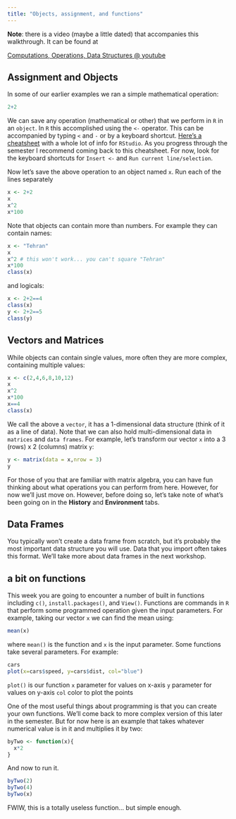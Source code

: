 ```yaml
---
title: "Objects, assignment, and functions"
---
```


**Note**: there is a video (maybe a little dated) that accompanies this walkthrough. It can be found at

[Computations, Operations, Data Structures \@ youtube](https://www.youtube.com/watch?v=DZvu44PNNKk&list=PLLv6V3KCs8wMoc5i2YT1YCmZudgne7Xzj&index=3)

## Assignment and Objects

In some of our earlier examples we ran a simple mathematical operation:

```r
2+2
```

We can save any operation (mathematical or other) that we perform in `R` in an `object`. In `R` this accomplished using the `<-` operator. This can be accompanied by typing `<` and `-` or by a keyboard shortcut. [Here's a cheatsheet](https://www.rstudio.com/wp-content/uploads/2016/01/rstudio-IDE-cheatsheet.pdf) with a whole lot of info for `RStudio`. As you progress through the semester I recommend coming back to this cheatsheet. For now, look for the keyboard shortcuts for `Insert <-` and `Run current line/selection`.

Now let's save the above operation to an object named `x`. Run each of the lines separately

```r
x <- 2+2
x
x^2
x*100
```

Note that objects can contain more than numbers. For example they can contain names:

```r
x <- "Tehran"
x
x^2 # this won't work... you can't square "Tehran"
x*100
class(x)
```

and logicals:

```r
x <- 2+2==4
class(x)
y <- 2+2==5
class(y)
```

## Vectors and Matrices

While objects can contain single values, more often they are more complex, containing multiple values:

```r
x <- c(2,4,6,8,10,12)
x
x^2
x*100
x==4
class(x)

```

We call the above a `vector`, it has a 1-dimensional data structure (think of it as a line of data). Note that we can also hold multi-dimensional data in `matrices` and `data frames`. For example, let's transform our vector `x` into a 3 (rows) x 2 (columns) matrix `y`:

```r
y <- matrix(data = x,nrow = 3)
y
```

For those of you that are familiar with matrix algebra, you can have fun thinking about what operations you can perform from here. However, for now we'll just move on. However, before doing so, let's take note of what's been going on in the **History** and **Environment** tabs.

## Data Frames

You typically won't create a data frame from scratch, but it's probably the most important data structure you will use. Data that you import often takes this format. We'll take more about data frames in the next workshop.

## a bit on functions

This week you are going to encounter a number of built in functions including `c()`, `install.packages()`, and `View()`. Functions are commands in `R` that perform some programmed operation given the input parameters. For example, taking our vector `x` we can find the mean using:

```r
mean(x)
```

where `mean()` is the function and `x` is the input parameter. Some functions take several parameters. For example:

```r
cars
plot(x=cars$speed, y=cars$dist, col="blue")
```

`plot()` is our function `x` parameter for values on x-axis `y` parameter for values on y-axis `col` color to plot the points

One of the most useful things about programming is that you can create your own functions. We'll come back to more complex version of this later in the semester. But for now here is an example that takes whatever numerical value is in it and multiplies it by two:

```r
byTwo <- function(x){
  x*2
}
```

And now to run it.

```r
byTwo(2)
byTwo(4)
byTwo(x)
```

FWIW, this is a totally useless function... but simple enough.
